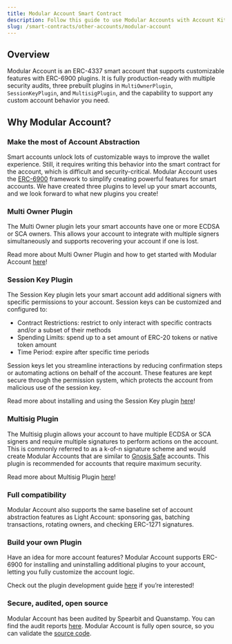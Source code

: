 ```yaml
---
title: Modular Account Smart Contract
description: Follow this guide to use Modular Accounts with Account Kit, a
slug: /smart-contracts/other-accounts/modular-account
---
```




## Overview

Modular Account is an ERC-4337 smart account that supports customizable features with ERC-6900 plugins. It is fully production-ready with multiple security audits, three prebuilt plugins in `MultiOwnerPlugin`, `SessionKeyPlugin`, and `MultisigPlugin`, and the capability to support any custom account behavior you need.

## Why Modular Account?

### Make the most of Account Abstraction

Smart accounts unlock lots of customizable ways to improve the wallet experience. Still, it requires writing this behavior into the smart contract for the account, which is difficult and security-critical. Modular Account uses the [ERC-6900](https://eips.ethereum.org/EIPS/eip-6900) framework to simplify creating powerful features for smart accounts. We have created three plugins to level up your smart accounts, and we look forward to what new plugins you create!

### Multi Owner Plugin

The Multi Owner plugin lets your smart accounts have one or more ECDSA or SCA owners. This allows your account to integrate with multiple signers simultaneously and supports recovering your account if one is lost.

Read more about Multi Owner Plugin and how to get started with Modular Account [here](/wallets/smart-contracts/other-accounts/modular-account/manage-ownership-mav1)!

### Session Key Plugin

The Session Key plugin lets your smart account add additional signers with specific permissions to your account.
Session keys can be customized and configured to:

- Contract Restrictions: restrict to only interact with specific contracts and/or a subset of their methods
- Spending Limits: spend up to a set amount of ERC-20 tokens or native token amount
- Time Period: expire after specific time periods

Session keys let you streamline interactions by reducing confirmation steps or automating actions on behalf of the account. These features are kept secure through the permission system, which protects the account from malicious use of the session key.

Read more about installing and using the Session Key plugin [here](/wallets/smart-contracts/other-accounts/modular-account/session-keys)!

### Multisig Plugin

The Multisig plugin allows your account to have multiple ECDSA or SCA signers and require multiple signatures to perform actions on the account. This is commonly referred to as a k-of-n signature scheme and would create Modular Accounts that are similar to [Gnosis Safe](https://safe.global/) accounts. This plugin is recommended for accounts that require maximum security.

Read more about Multisig Plugin [here](/wallets/smart-contracts/other-accounts/modular-account/multisig-plugin/)!

### Full compatibility

Modular Account also supports the same baseline set of account abstraction features as Light Account: sponsoring gas, batching transactions, rotating owners, and checking ERC-1271 signatures.

### Build your own Plugin

Have an idea for more account features? Modular Account supports ERC-6900 for installing and uninstalling additional plugins to your account, letting you fully customize the account logic.

Check out the plugin development guide [here](https://www.notion.so/alchemotion/How-to-write-an-ERC-6900-Plugin-8ef518630b1a43a1b301723925407ec5?utm_content=8ef51863-0b1a-43a1-b301-723925407ec5&utm_campaign=T06RY9YKG&n=slack&n=slack_link_unfurl&pvs=6) if you’re interested!

### Secure, audited, open source

Modular Account has been audited by Spearbit and Quanstamp. You can find the audit reports [here](https://github.com/alchemyplatform/modular-account/tree/develop/audits). Modular Account is fully open source, so you can validate the [source code](https://github.com/alchemyplatform/modular-account).

<Markdown src="../../../resources/bbp.mdx" />
